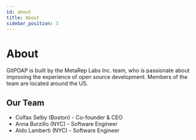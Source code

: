 ```yaml
---
id: about
title: About
sidebar_position: 3
---
```


# About

GitPOAP is built by the MetaRep Labs Inc. team, who is passionate about improving the experience of open source development. Members of the team are located around the US.

## Our Team

- Colfax Selby (Boston) - Co-founder & CEO
- Anna Burzillo (NYC) - Software Engineer
- Aldo Lamberti (NYC) - Software Engineer
